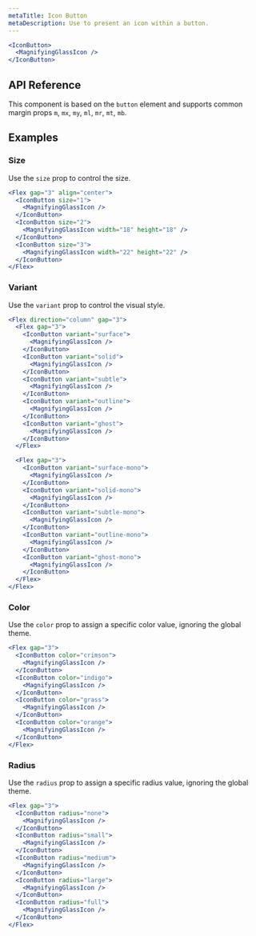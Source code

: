 ```yaml
---
metaTitle: Icon Button
metaDescription: Use to present an icon within a button.
---
```


```jsx live=true
<IconButton>
  <MagnifyingGlassIcon />
</IconButton>
```

## API Reference

This component is based on the `button` element and supports common margin props `m`, `mx`, `my`, `ml`, `mr`, `mt`, `mb`.

<ThemesPropsTable name="iconButton" />

## Examples

### Size

Use the `size` prop to control the size.

```jsx live=true
<Flex gap="3" align="center">
  <IconButton size="1">
    <MagnifyingGlassIcon />
  </IconButton>
  <IconButton size="2">
    <MagnifyingGlassIcon width="18" height="18" />
  </IconButton>
  <IconButton size="3">
    <MagnifyingGlassIcon width="22" height="22" />
  </IconButton>
</Flex>
```

### Variant

Use the `variant` prop to control the visual style.

```jsx live=true
<Flex direction="column" gap="3">
  <Flex gap="3">
    <IconButton variant="surface">
      <MagnifyingGlassIcon />
    </IconButton>
    <IconButton variant="solid">
      <MagnifyingGlassIcon />
    </IconButton>
    <IconButton variant="subtle">
      <MagnifyingGlassIcon />
    </IconButton>
    <IconButton variant="outline">
      <MagnifyingGlassIcon />
    </IconButton>
    <IconButton variant="ghost">
      <MagnifyingGlassIcon />
    </IconButton>
  </Flex>

  <Flex gap="3">
    <IconButton variant="surface-mono">
      <MagnifyingGlassIcon />
    </IconButton>
    <IconButton variant="solid-mono">
      <MagnifyingGlassIcon />
    </IconButton>
    <IconButton variant="subtle-mono">
      <MagnifyingGlassIcon />
    </IconButton>
    <IconButton variant="outline-mono">
      <MagnifyingGlassIcon />
    </IconButton>
    <IconButton variant="ghost-mono">
      <MagnifyingGlassIcon />
    </IconButton>
  </Flex>
</Flex>
```

### Color

Use the `color` prop to assign a specific color value, ignoring the global theme.

```jsx live=true
<Flex gap="3">
  <IconButton color="crimson">
    <MagnifyingGlassIcon />
  </IconButton>
  <IconButton color="indigo">
    <MagnifyingGlassIcon />
  </IconButton>
  <IconButton color="grass">
    <MagnifyingGlassIcon />
  </IconButton>
  <IconButton color="orange">
    <MagnifyingGlassIcon />
  </IconButton>
</Flex>
```

### Radius

Use the `radius` prop to assign a specific radius value, ignoring the global theme.

```jsx live=true
<Flex gap="3">
  <IconButton radius="none">
    <MagnifyingGlassIcon />
  </IconButton>
  <IconButton radius="small">
    <MagnifyingGlassIcon />
  </IconButton>
  <IconButton radius="medium">
    <MagnifyingGlassIcon />
  </IconButton>
  <IconButton radius="large">
    <MagnifyingGlassIcon />
  </IconButton>
  <IconButton radius="full">
    <MagnifyingGlassIcon />
  </IconButton>
</Flex>
```
